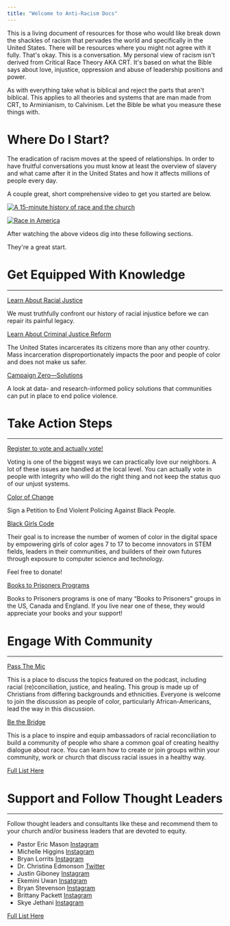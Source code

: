 ```yaml
---
title: "Welcome to Anti-Racism Docs"
---
```


This is a living document of resources for those who would like break down the shackles of racism that pervades the world and specifically in the United States.
There will be resources where you might not agree with it fully. That's okay.
This is a conversation.
My personal view of racism isn't derived from Critical Race Theory AKA CRT.
It's based on what the Bible says about love, injustice, oppression and abuse of leadership positions and power.

As with everything take what is biblical and reject the parts that aren't biblical. This applies to all theories and systems that are man made from CRT, to Arminianism, to Calvinism.
Let the Bible be what you measure these things with.




# Where Do I Start?
The eradication of racism moves at the speed of relationships. In order to have fruitful conversations you must know at least the overview of slavery and what came after it in the United States and how it affects millions of people every day. 

 A couple great, short comprehensive video to get you started are below.

 [![A 15-minute history of race and the church](https://github.com/bingr001/antiracism/blob/master/src/components/images/jemartisby.PNG?raw=true)](https://www.vimeo.com/352094967 "A 15-Minute History of Race and the Church")


[![Race in America](https://img.youtube.com/vi/AGUwcs9qJXY/0.jpg)](https://www.youtube.com/watch?v=AGUwcs9qJXY "Race in America")

After watching the above videos dig into these following sections.

They're a great start.



# Get Equipped With Knowledge
---
[Learn About Racial Justice](https://eji.org/racial-justice/)

We must truthfully confront our history of racial injustice before we can repair its painful legacy.

[Learn About Criminal Justice Reform](https://eji.org/criminal-justice-reform/)

The United States incarcerates its citizens more than any other country. Mass incarceration disproportionately impacts the poor and people of color and does not make us safer. 




[Campaign Zero—Solutions](https://www.joincampaignzero.org/solutions#solutionsoverview)

A look at data- and research-informed policy solutions that communities can put in place to end police violence.




# Take Action Steps
---
[Register to vote and actually vote!](https://www.vote.org/)

Voting is one of the biggest ways we can practically love our neighbors. A lot of these issues are handled at the local level. You can actually vote in people with integrity who will do the right thing and not keep the status quo of our unjust systems.


[Color of Change](https://act.colorofchange.org/signup/state-emergency-black-people-are-dying)

Sign a Petition to End Violent Policing Against Black People.

[Black Girls Code](https://www.blackgirlscode.com/)

Their goal is to increase the number of women of color in the digital space by empowering girls of color ages 7 to 17 to become innovators in STEM fields, leaders in their communities, and builders of their own futures through exposure to computer science and technology. 

Feel free to donate!

[Books to Prisoners Programs](https://prisonbookprogram.org/resources/other-books-to-prisoners-programs/)

Books to Prisoners programs is one of many “Books to Prisoners” groups in the US, Canada and England. If you live near one of these, they would appreciate your books and your support! 


# Engage With Community
---
[Pass The Mic](https://www.facebook.com/groups/RAANpassthemic/)

This is a place to discuss the topics featured on the podcast, including racial (re)conciliation, justice, and healing. This group is made up of Christians from differing backgrounds and ethnicities. Everyone is welcome to join the discussion as people of color, particularly African-Americans, lead the way in this discussion. 

[Be the Bridge](https://www.facebook.com/beabridgebuilder/)

This is a place to inspire and equip ambassadors of racial reconciliation to build a community of people who share a common goal of creating healthy dialogue about race.
You can learn how to create or join groups within your community, work or church that discuss racial issues in a healthy way.

[Full List Here](/communities)

# Support and Follow Thought Leaders
---
 Follow thought leaders and consultants like these and recommend them to your church and/or business leaders that are devoted to equity.

- Pastor Eric Mason [Instagram](https://www.instagram.com/pastoremase)
- Michelle Higgins [Instagram](https://www.instagram.com/m.higgins/)
- Bryan Lorrits [Instagram](https://www.instagram.com/loritts/)
- Dr. Christina Edmonson [Twitter](https://twitter.com/drcedmondson)
- Justin Giboney [Instagram](https://www.instagram.com/justinegiboney/)
- Ekemini Uwan [Insatgram](https://www.instagram.com/sistatheology/)
- Bryan Stevenson [Instagram](https://www.instagram.com/bryanstevensonoffical/)
- Brittany Packett [Instagram](https://www.instagram.com/mspackyetti/)
- Skye Jethani [Instagram](https://www.instagram.com/skye.jethani/)


 
[Full List Here](/leaders)


